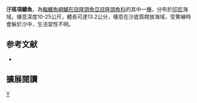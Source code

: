 {{Speciesbox 
| genus = Iniistius
| species = spilonotus
| status = NE
| status_system = IUCN3.1
| authority = [[Bleeker|Bleeker]], 1857
| synonyms = *''Novacula spilonotus''<br /><small>Bleeker, 1857</small>
*''Xyrichtys spilonotus''<br /><small>Bleeker, 1857</small>
}}

'''汙斑項鰭魚'''，為[[輻鰭魚綱|輻鰭魚綱]][[鱸形目|鱸形目]][[隆頭魚亞目|隆頭魚亞目]][[隆頭魚科|隆頭魚科]]的其中一[[種|種]]，分布於[[印尼|印尼]]海域，棲息深度10-25公尺，體長可達13.2公分，棲息在沙底質開放海域，受驚嚇時會躲於沙中，生活習性不明。

==参考文献==
*{{FishBase_species|genus=Iniistius|species=spilonotus|year=2013|month=7}}
== 擴展閱讀 ==
{{refbegin}}
{{wikispecies-inline|Iniistius spilonotus|汙斑項鰭魚}}
{{refend}}
{{Taxonbar|from=Q5718747}}

[[Category:項鰭魚屬|Y]]


{{鱸形目小作品}}